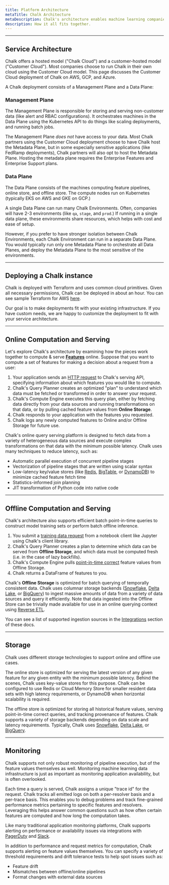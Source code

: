 ```yaml
---
title: Platform Architecture
metaTitle: Chalk Architecture
metaDescription: Chalk's architecture enables machine learning companies to use Chalk's feature store in their own cloud environment.
description: How it all fits together.
---
```



---

## Service Architecture

Chalk offers a hosted model ("Chalk Cloud") and
a customer-hosted model ("Customer Cloud").
Most companies choose to run Chalk in their own
cloud using the Customer Cloud model.
This page discusses the Customer Cloud deployment of Chalk on AWS, GCP, and Azure.

A Chalk deployment consists of a Management Plane and a Data Plane:

<ServiceDiagramSwitcher />

### Management Plane

The Management Plane is responsible for storing and serving
non-customer data (like alert and RBAC configurations).
It orchestrates machines in the Data Plane using the
Kubernetes API to do things like scaling deployments,
and running batch jobs.

The Management Plane _does not_ have access to your data.
Most Chalk partners using the Customer Cloud deployment
choose to have Chalk host the Metadata Plane, but in some
especially sensitive applications (like FedRamp deployments),
Chalk partners will also opt to host the Metadata Plane.
Hosting the metadata plane requires the Enterprise Features
and Enterprise Support plans.

### Data Plane

The Data Plane consists of the machines computing feature
pipelines, online store, and offline store.
The compute nodes run on Kubernetes (typically EKS on AWS and GKE on GCP.)

A single Data Plane can run many Chalk Environments.
Often, companies will have 2-3 environments (like `qa`, `stage`, and `prod`.)
If running in a single data plane, these environments
share resources, which helps with cost and ease of setup.

However, if you prefer to have stronger isolation between
Chalk Environments, each Chalk Environment can run in a
separate Data Plane. You would typically run only one
Metadata Plane to orchestrate all Data Planes, and deploy
the Metadata Plane to the most sensitive of the environments.

---

## Deploying a Chalk instance

Chalk is deployed with Terraform and uses common cloud primitives.
Given all necessary permissions, Chalk can be deployed in about an
hour. You can see sample Terraform for AWS
[here](https://github.com/chalk-ai/terraform-samples/tree/main/aws/).

Our goal is to make deployments fit with your existing infrastructure.
If you have custom needs, we are happy to customize the deployment to
fit with your service architecture.

---

## Online Computation and Serving

<ArchitectureDiagram />

Let's explore Chalk's architecture by examining how the pieces work
together to compute & serve **[Features](/docs/features)** online.
Suppose that you want to compute a set of features for making a
decision about a request from a user:

1. Your application sends an [HTTP request](/docs/query-basics) to Chalk's serving API, specifying information about which features you would like to compute.
2. Chalk's Query Planner creates an optimized "plan" to understand which data must be fetched or transformed in order to answer your request.
3. Chalk's Compute Engine executes this query plan, either by fetching data directly from your data sources and running transformations on that data, or by pulling cached feature values from **Online Storage**.
4. Chalk responds to your application with the features you requested.
5. Chalk logs any newly computed features to Online and/or Offline Storage for future use.

Chalk's online query serving platform is designed to fetch data from a
variety of heterogeneous data sources and execute complex
transformations on that data with the minimum possible latency. Chalk
uses many techniques to reduce latency, such as:

- Automatic parallel execution of concurrent pipeline stages
- Vectorization of pipeline stages that are written using scalar syntax
- Low-latency key/value stores (like [Redis](https://redis.com/), [BigTable](https://cloud.google.com/bigtable), or [DynamoDB](https://aws.amazon.com/dynamodb/)) to minimize cached feature fetch time
- Statistics-informed join planning
- JIT transformation of Python code into native code

---

## Offline Computation and Serving

Chalk's architecture also supports efficient batch point-in-time queries to construct model
training sets or perform batch offline inference.

1. You submit a [training data request](/docs/query-offline) from a notebook client like Jupyter using Chalk's client library.
2. Chalk's Query Planner creates a plan to determine which data can be served from **Offline Storage**, and which data must be computed fresh (i.e. in the case of lazy backfills).
3. Chalk's Compute Engine pulls [point-in-time correct](/docs/temporal-consistency) feature values from Offline Storage.
4. Chalk returns a DataFrame of features to you.

Chalk's **Offline Storage** is optimized for batch querying of temporally consistent data.
Chalk uses columnar storage backends ([Snowflake](https://snowflake.com/),
[Delta Lake](https://delta.io/), or [BigQuery](https://cloud.google.com/bigquery))
to ingest massive amounts of data from a variety of data sources and query it efficiently.
Note that data ingested into the Offline Store can be trivially made available for use
in an online querying context using [Reverse ETL](/docs/reverse-etl).

You can see a list of supported ingestion sources in the [Integrations](/docs/integrations) section of these docs.

---

## Storage

Chalk uses different storage technologies to support online and offline use cases.

The online store is optimized for serving the latest version of any given feature for any
given entity with the minimum possible latency. Behind the scenes, Chalk uses key-value
stores for this purpose. Chalk can be configured to use Redis or Cloud Memory Store for
smaller resident data sets with high latency requirements, or DynamoDB when horizontal
scalability is required.

The offline store is optimized for storing all historical feature values, serving
point-in-time correct queries, and tracking provenance of features. Chalk supports
a variety of storage backends depending on data scale and latency requirements.
Typically, Chalk uses [Snowflake](https://snowflake.com/), [Delta Lake](https://delta.io/),
or [BigQuery](https://cloud.google.com/bigquery).

---

## Monitoring

Chalk supports not only robust monitoring of pipeline execution, but of the feature values
themselves as well. Monitoring machine learning data infrastructure is just as important as
monitoring application availability, but is often overlooked.

Each time a query is served, Chalk assigns a unique "trace id" for the request. Chalk
tracks all emitted logs on both a per-resolver basis and a per-trace basis.
This enables you to debug problems and track fine-grained performance metrics
pertaining to specific features and resolvers. Leveraging this helps answer common
questions such as how often certain features are computed and how long the computation takes.

Like many traditional application monitoring platforms, Chalk supports alerting
on performance or availability issues via integrations with [PagerDuty](https://www.pagerduty.com/) and [Slack](https://slack.com/).

In addition to performance and request metrics for computation, Chalk supports
alerting on feature values themselves. You can specify a variety of threshold
requirements and drift tolerance tests to help spot issues such as:

- Feature drift
- Mismatches between offline/online pipelines
- Format changes with external data sources
